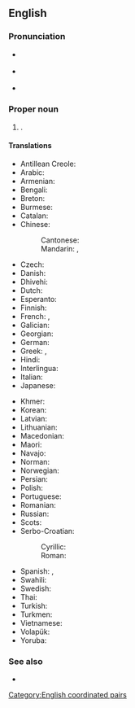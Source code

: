 ==English==
{{wikipedia}}

===Pronunciation===
* {{a|UK}} {{IPA|en|/ˌtɹɪn.ɪ.dæd ænd təʊˈbeɪ.ɡəʊ/|/ˌtɹɪn.ə.dæd ænd təˈbeɪ.ɡəʊ/}}
* {{a|US}} {{IPA|en|/ˌtɹɪn.ɪ.dæd ænd toʊˈbeɪ.ɡoʊ/|/ˌtɹɪn.ə.dæd ænd təˈbeɪ.ɡoʊ/}}
* {{audio|en|en-us-Trinidad and Tobago.ogg|Audio (US)}}

===Proper noun===
{{en-proper noun}}

# {{senseid|en|Q754}}{{place|en|country|r/Caribbean|official=Republic of Trinidad and Tobago}}.

====Translations====
{{trans-top|id=Q754|country}}
* Antillean Creole: {{t|gcf|Trinidad ek Tobago}}
* Arabic: {{t|ar|تْرِينِيدَاد وَتُوبَاغُو|tr=trinidād wa-tubāḡū}}
* Armenian: {{t|hy|Տրինիդադ և Տոբագո|sc=Armn}}
* Bengali: {{t|bn|ত্রিনিদাদ ও টোবাগো|sc=Beng}}
* Breton: {{t|br|Trinidad ha Tobago}}
* Burmese: {{t|my|ထရီနီဒတ်နှင့် တိုဘက်ဂို}}
* Catalan: {{t+|ca|Trinitat i Tobago|f}}
* Chinese:
*: Cantonese: {{t|yue|千里達和多巴哥|tr=cin1 lei5 daat6 wo4 do1 baa1 go1}}
*: Mandarin: {{t+|cmn|特立尼達和多巴哥|sc=Hani}}, {{t+|cmn|特立尼达和多巴哥|tr=Tèlìnídá hé Duōbāgē|sc=Hani}}
* Czech: {{t+|cs|Trinidad a Tobago}}
* Danish: {{t|da|Trinidad og Tobago}}
* Dhivehi: {{t|dv|ޓުރިނިޑާޑް ޓޮބޭގޯ|sc=Thaa}}
* Dutch: {{t+|nl|Trinidad en Tobago}}
* Esperanto: {{t+|eo|Trinidado kaj Tobago}}
* Finnish: {{t+|fi|Trinidad ja Tobago}}
* French: {{t+|fr|Trinité-et-Tobago}}, {{t|fr|Trinidad-et-Tobago}}
* Galician: {{t|gl|Trinidade e Tobago}}
* Georgian: {{t|ka|ტრინიდადი და ტობაგო|sc=Geor}}
* German: {{t+|de|Trinidad und Tobago}}
* Greek: {{t|el|Τρινιδάδ και Τομπάγκο|n|sc=Grek}}, {{t+|el|Τρινιντάντ και Τομπάγκο|n|sc=Grek}}
* Hindi: {{t+|hi|त्रिनिदाद और टोबैगो|sc=Deva}}
* Interlingua: {{t|ia|Trinidad e Tobago}}
* Italian: {{t|it|Trinidad e Tobago|m}}
* Japanese: {{t+|ja|トリニダード・トバゴ|tr=Torinidādo-Tobago}}
{{trans-mid}}
* Khmer: {{t+|km|ទ្រីនីដាដនិងតូបាហ្គោ}}
* Korean: {{t|ko|^트리니다드 ^토바고}}
* Latvian: {{t|lv|Trinidāda un Tobāgo}}
* Lithuanian: {{t+|lt|Trinidadas ir Tobagas}}
* Macedonian: {{t|mk|Три́нидад и Тоба́го|m|sc=Cyrl}}
* Maori: {{t|mi|Tirinaki-Tōpako}}
* Navajo: {{t|nv|Trinidad dóó Tobago}}
* Norman: {{t|nrf|Trinidad et Tobago}}
* Norwegian: {{t|no|Trinidad og Tobago}}
* Persian: {{t|fa|ترینیداد و توباگو|tr=trinidad ve tobago|sc=fa-Arab}}
* Polish: {{t+|pl|Trynidad i Tobago}}
* Portuguese: {{t+|pt|Trindade e Tobago}}
* Romanian: {{t|ro|Trinidad și Tobago}}
* Russian: {{t+|ru|Тринида́д и Тоба́го|f|n}}
* Scots: {{t|sco|Trinidad an Tobago}}
* Serbo-Croatian:
*: Cyrillic: {{t|sh|Тринидад и Тобаго|sc=Cyrl}}
*: Roman: {{t|sh|Trinidad i Tobago}}
* Spanish: {{t+|es|Trinidad y Tobago}}, {{t+|es|Trinidad y Tabago}}
* Swahili: {{t|sw|Trinidadi na Tobago}}
* Swedish: {{t+|sv|Trinidad och Tobago}}
* Thai: {{t+|th|ตรินิแดดและโตเบโก}}
* Turkish: {{t+|tr|Trinidad ve Tobago}}
* Turkmen: {{t|tk|Trinidad we Tobago}}
* Vietnamese: {{t|vi|Tri-ni-đát và Tô-ba-gô}}
* Volapük: {{t|vo|Trinidadeän e Tobageäns}}
* Yoruba: {{t|yo|Tirinida ati Tobaga}}
{{trans-bottom}}

===See also===
* {{list:countries of South America/en}}{{topics|en|Countries in South America}}

[[Category:English coordinated pairs]]